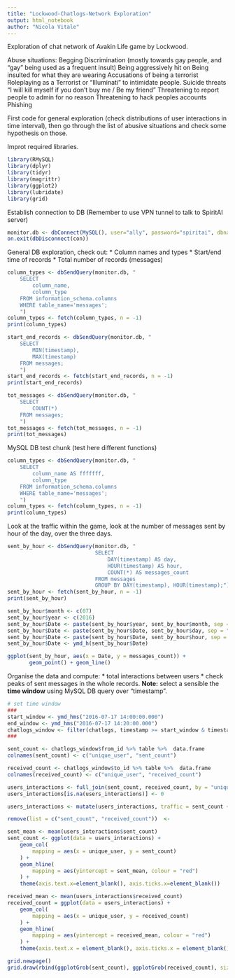 ```yaml
---
title: "Lockwood-Chatlogs-Network Exploration"
output: html_notebook
author: "Nicola Vitale"
---
```


Exploration of chat network of Avakin Life game by Lockwood.

Abuse situations:
Begging
Discrimination  (mostly towards gay people, and "gay" being used as a frequent insult)
Being aggressively hit on
Being insulted for what they are wearing
Accusations of being a terrorist
Roleplaying as a Terrorist or "Illuminati" to intimidate people.
Suicide threats "I will kill myself if you don't buy me <item> / Be my friend"
Threatening to report people to admin for no reason
Threatening to hack peoples accounts
Phishing

First code for general exploration (check distributions of user interactions in time interval), 
then go through the list of abusive situations and check some hypothesis on those.

Improt required libraries.
```r

library(RMySQL)
library(dplyr)
library(tidyr)
library(magrittr)
library(ggplot2)
library(lubridate)
library(grid)

```

Establish connection to DB (Remember to use VPN tunnel to talk to SpiritAI server)
```r

monitor.db <- dbConnect(MySQL(), user="ally", password="spiritai", dbname="monitor", host="freelander")
on.exit(dbDisconnect(con))

```

General DB exploration, check out:
* Column names and types
* Start/end time of records
* Total number of records (messages)
```r

column_types <- dbSendQuery(monitor.db, "
    SELECT
        column_name,
        column_type 
    FROM information_schema.columns 
    WHERE table_name='messages'; 
    ")
column_types <- fetch(column_types, n = -1)
print(column_types)

start_end_records <- dbSendQuery(monitor.db, "
    SELECT
        MIN(timestamp),
        MAX(timestamp) 
    FROM messages; 
    ")
start_end_records <- fetch(start_end_records, n = -1)
print(start_end_records)

tot_messages <- dbSendQuery(monitor.db, "
    SELECT
        COUNT(*)
    FROM messages;
    ")
tot_messages <- fetch(tot_messages, n = -1)
print(tot_messages)

```

MySQL DB test chunk (test here different functions)
```r

column_types <- dbSendQuery(monitor.db, "
    SELECT
        column_name AS fffffff,
        column_type 
    FROM information_schema.columns 
    WHERE table_name='messages'; 
    ")
column_types <- fetch(column_types, n = -1)
print(column_types)


```


Look at the traffic within the game, look at the number of messages sent by hour of the day, over the three days.
```r

sent_by_hour <- dbSendQuery(monitor.db, "
                            SELECT
                                DAY(timestamp) AS day,
                                HOUR(timestamp) AS hour, 
                                COUNT(*) AS messages_count
                            FROM messages 
                            GROUP BY DAY(timestamp), HOUR(timestamp);")
sent_by_hour <- fetch(sent_by_hour, n = -1)
print(sent_by_hour)

```

```r
sent_by_hour$month <- c(07)
sent_by_hour$year <- c(2016)
sent_by_hour$Date <- paste(sent_by_hour$year, sent_by_hour$month, sep = "-")
sent_by_hour$Date <- paste(sent_by_hour$Date, sent_by_hour$day, sep = "-")
sent_by_hour$Date <- paste(sent_by_hour$Date, sent_by_hour$hour, sep = " ")
sent_by_hour$Date <- ymd_h(sent_by_hour$Date)


```


```r
 

ggplot(sent_by_hour, aes(x = Date, y = messages_count)) +
       geom_point() + geom_line()
```






Organise the data and compute: 
* total interactions between users 
* check peaks of sent messages in the whole records.
__Note:__ select a sensible the __time window__ using MySQL DB query over "timestamp".
```r

# set time window
###
start_window <- ymd_hms("2016-07-17 14:00:00.000")
end_window <- ymd_hms("2016-07-17 14:20:00.000")
chatlogs_window <- filter(chatlogs, timestamp >= start_window & timestamp <= end_window)
###

sent_count <- chatlogs_window$from_id %>% table %>%  data.frame
colnames(sent_count) <- c("unique_user", "sent_count")

received_count <- chatlogs_window$to_id %>% table %>%  data.frame
colnames(received_count) <- c("unique_user", "received_count")

users_interactions <- full_join(sent_count, received_count, by = "unique_user")
users_interactions[is.na(users_interactions)] <- 0

users_interactions <- mutate(users_interactions, traffic = sent_count + received_count)

remove(list = c("sent_count", "received_count"))  <- 


```


```r

sent_mean <- mean(users_interactions$sent_count)
sent_count <- ggplot(data = users_interactions) +
    geom_col(
        mapping = aes(x = unique_user, y = sent_count)
    ) +
    geom_hline(
        mapping = aes(yintercept = sent_mean, colour = "red")
    ) +
    theme(axis.text.x=element_blank(), axis.ticks.x=element_blank())

received_mean <- mean(users_interactions$received_count)
received_count = ggplot(data = users_interactions) +
    geom_col(
        mapping = aes(x = unique_user, y = received_count)
    ) +
    geom_hline(
        mapping = aes(yintercept = received_mean, colour = "red")
    ) +
    theme(axis.text.x = element_blank(), axis.ticks.x = element_blank())

grid.newpage()
grid.draw(rbind(ggplotGrob(sent_count), ggplotGrob(received_count), size = "last"))


```

